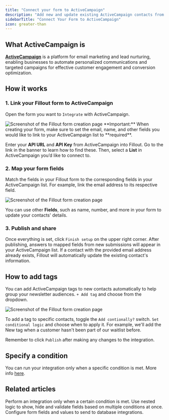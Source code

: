 ```yaml
---
title: "Connect your form to ActiveCampaign"
description: "Add new and update existing ActiveCampaign contacts from a Fillout form to grow your newsletter audience. Add tags to contacts based on conditions in your form."
sidebarTitle: "Connect Your Form to ActiveCampaign"
icon: greater-than
---
```


## What ActiveCampaign is

[**ActiveCampaign**](https://www.fillout.com/integrations/activecampaign) is a platform for email marketing and lead nurturing, enabling businesses to automate personalized communications and targeted campaigns for effective customer engagement and conversion optimization.

## How it works

### **1. Link your Fillout form to ActiveCampaign**

Open the form you want to `Integrate` with ActiveCampaign.

<Frame>
  <img src="/images/Screenshot2025-02-18at12.16.35PM.png" alt="Screenshot of the Fillout form creation page" />
</Frame>

<Check>
  **Important:** When creating your form, make sure to set the email, name, and other fields you would like to link to your ActiveCampaign list to **required**.
</Check>

Enter your **API URL** and **API Key** from ActiveCampaign into Fillout. Go to the link in the banner to learn how to find these. Then, select a **List** in ActiveCampaign you’d like to connect to.

### **2. Map your form fields**

Match the fields in your Fillout form to the corresponding fields in your ActiveCampaign list. For example, link the email address to its respective field.

<Frame>
  <img src="/images/Screenshot2025-02-18at12.32.57PM.png" alt="Screenshot of the Fillout form creation page" />
</Frame>

You can use other **Fields**, such as name, number, and more in your form to update your contacts' details.

### **3. Publish and share**

Once everything is set, click `Finish setup` on the upper right corner. After publishing, answers to mapped fields from new submissions will appear in your ActiveCampaign list. If a contact with the provided email address already exists, Fillout will automatically update the existing contact's information.

## **How to add tags**

You can add ActiveCampaign tags to new contacts automatically to help group your newsletter audiences. `+ Add tag` and choose from the dropdown.

<Frame>
  <img src="/images/Screenshot2025-02-18at12.34.09PM.png" alt="Screenshot of the Fillout form creation page" />
</Frame>

To add a tag to specific contacts, toggle the `Add contionally?` switch. `Set conditional logic` and choose when to apply it. For example, we'll add the New tag when a customer hasn't been part of our waitlist before.

Remember to click `Publish` after making any changes to the integration.

## **Specify a condition**

You can run your integration only when a specific condition is met. More info [here](/help/conditional-integration).

## Related articles

<CardGroup cols={3}>
  <Card title="Conditional integration logic" href="/help/conditional-integration" icon="gear-complex" iconType="regular" color="#FFC738">
Perform an integration only when a certain condition is met.
  </Card>
  <Card title="Condition groups" href="/help/condition-logic-groups" icon="table-tree" iconType="regular" color="#FFC738">
Use nested logic to show, hide and validate fields based on multiple conditions at once.
  </Card>
  <Card title="Map Fillout fields to integrations" href="/help/additional-integration-mappings" icon="right-left" iconType="regular" color="#FFC738">
Configure form fields and values to send to database integrations.
  </Card>
</CardGroup>
